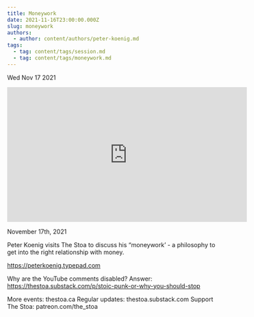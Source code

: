 ```yaml
---
title: Moneywork
date: 2021-11-16T23:00:00.000Z
slug: moneywork
authors:
  - author: content/authors/peter-koenig.md
tags:
  - tag: content/tags/session.md
  - tag: content/tags/moneywork.md
---
```






Wed Nov 17 2021

<iframe width="560" height="315" src="https://www.youtube.com/embed/JJBls0sa_I4" title="Moneywork w/ Peter Koenig" frameborder="0" allow="accelerometer; autoplay; clipboard-write; encrypted-media; gyroscope; picture-in-picture" allowfullscreen ></iframe>

November 17th, 2021

Peter Koenig visits The Stoa to discuss his “moneywork’ - a philosophy to get into the right relationship with money.

https://peterkoenig.typepad.com

Why are the YouTube comments disabled? Answer: https://thestoa.substack.com/p/stoic-punk-or-why-you-should-stop

More events: thestoa.ca
Regular updates: thestoa.substack.com
Support The Stoa: patreon.com/the_stoa


